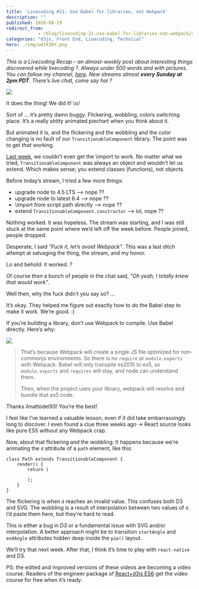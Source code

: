 ```yaml
---
title: 'Livecoding #21: Use Babel for libraries, not Webpack'
description: ""
published: 2016-08-29
redirect_from: 
            - /blog/livecoding-21-use-babel-for-libraries-not-webpack/swizec/6982
categories: "d3js, Front End, Livecoding, Technical"
hero: ./img/w4lK3BY.png
---
```

_This is a Livecoding Recap – an almost-weekly post about interesting things discovered while livecoding ?. Always under 500 words and with pictures. You can follow my channel, [here](https://livecoding.tv/swizec). New streams almost **every Sunday at 2pm PDT**. There’s live chat, come say hai ?_

![](./img/uDDcJq5.gif)

It does the thing! We did it! \\o/

Sort of … it’s pretty damn buggy. Flickering, wobbling, colors switching place. It’s a really shitty animated piechart when you think about it.

But animated it is, and the flickering and the wobbling and the color changing is no fault of our `TransitionableComponent` library. The point was to get _that_ working.

[Last week](https://swizec.com/blog/livecoding-20-you-cant-extend-an-object/swizec/6948), we couldn’t even get the \\import to work. No matter what we tried, `TransitionableComponent` was always an object and wouldn’t let us extend. Which makes sense; you extend classes (functions), not objects.

Before today’s stream, I tried a few more things:

- upgrade node to 4.5 LTS —> nope ??
- upgrade node to latest 6.4 —> nope ??
- \\import from script path directly —> nope ??
- extend `TransitionableComponent.constructor` —> lol, nope ??

Nothing worked. It was hopeless. The stream was starting, and I was still stuck at the same point where we’d left off the week before. People joined, people dropped.

Desperate, I said _“Fuck it, let’s avoid Webpack”_. This was a last ditch attempt at salvaging the thing, the stream, and my honor.

Lo and behold: it worked. ?

Of course _then_ a bunch of people in the chat said, _"Oh yeah, I totally knew that would work”_.

Well then, why the fuck didn’t you say so? …

It’s okay. They helped me figure out exactly how to do the Babel step to make it work. We’re good. :)

If you’re building a library, don’t use Webpack to compile. Use Babel directly. Here’s why:

![](./img/w4lK3BY.png)

> That’s because Webpack will create a single JS file optimized for non-commonjs environments. So there is no `require` or `module.exports` with Webpack. Babel will only transpile es2015 to es5, so `module.exports` and `requires` will stay, and node can understand them.
>
>   
>
>
> Then, when the project uses your library, webpack will resolve and bundle that es5 code.

Thanks ilmattodel93! You’re the best!

I feel like I’ve learned a valuable lesson, even if it did take embarrassingly long to discover. I even found a clue three weeks ago → React source looks like pure ES5 without any Webpack crap.

Now, about that flickering and the wobbling: It happens because we’re animating the `d` attribute of a `path` element, like this:

```
class Path extends TransitionableComponent {
    render() {
        return (
            
        );
    }
}
```

The flickering is when `d` reaches an invalid value. This confuses both D3 and SVG. The wobbling is a result of interpolation between two values of `d`. I’d paste them here, but they’re hard to read.

This is either a bug in D3 or a fundamental issue with SVG and/or interpolation. A better approach might be to transition `startAngle` and `endAngle` attributes hidden deep inside the `pie()` layout.

We’ll try that next week. After that, I think it’s time to play with `react-native` and D3.

PS: the edited and improved versions of these videos are becoming a video course. Readers of the engineer package of [React+d3js ES6](http://swizec.com/reactd3js/) get the video course for free when it’s ready.